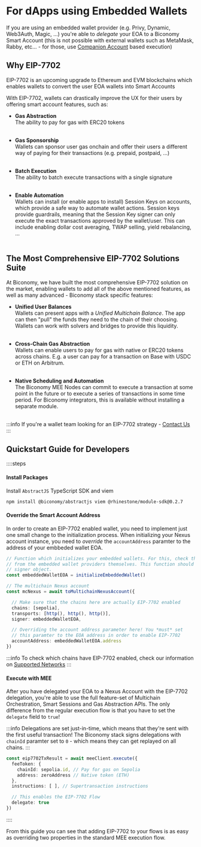 # For dApps using Embedded Wallets

If you are using an embedded wallet provider (e.g. Privy, Dynamic, Web3Auth, Magic, ...) 
you're able to *delegate* your EOA to a Biconomy Smart Account (this is not possible with 
external wallets such as MetaMask, Rabby, etc... - for those, use [Companion Account](/smarteoa/companion-explained) based execution)

## Why EIP-7702
EIP-7702 is an upcoming upgrade to Ethereum and EVM blockchains which enables
wallets to convert the user EOA wallets into Smart Accounts

With EIP-7702, wallets can drastically improve the UX for their users by offering smart
account features, such as:


* **Gas Abstraction** <br/>
The ability to pay for gas with ERC20 tokens <br/> <br/>


* **Gas Sponsorship** <br/>
Wallets can sponsor user gas onchain and offer their users a different way of paying for their
transactions (e.g. prepaid, postpaid, ...) <br/> <br/>


* **Batch Execution** <br/>
The ability to batch execute transactions with a single signature <br/> <br/>


* **Enable Automation** <br/>
Wallets can install (or enable apps to install) Session Keys on accounts, which provide a
safe way to automate wallet actions. Session keys provide guardrails, meaning that the Session Key
signer can only execute the exact transactions approved by the wallet/user. This can include enabling
dollar cost averaging, TWAP selling, yield rebalancing, ... <br/> <br/>


## The Most Comprehensive EIP-7702 Solutions Suite

At Biconomy, we have built the most comprehensive EIP-7702 solution on the market, enabling
wallets to add all of the above mentioned features, as well as many advanced - Biconomy 
stack specific features:

* **Unified User Balances** <br/>
Wallets can present apps with a _Unified Multichain Balance_. The app can then "pull" the 
funds they need to the chain of their choosing. Wallets can work with solvers and bridges
to provide this liquidity. <br/> <br/>

* **Cross-Chain Gas Abstraction** <br/>
Wallets can enable users to pay for gas with native or ERC20 tokens across chains. E.g. a
user can pay for a transaction on Base with USDC or ETH on Arbitrum. <br/> <br/>


* **Native Scheduling and Automation** <br/>
The Biconomy MEE Nodes can commit to execute a transaction at some point in the future or to
execute a series of transactions in some time period. For Biconomy integrators, this is available
without installing a separate module. <br/> <br/>

:::info
If you're a wallet team looking for an EIP-7702 strategy - [Contact Us](https://calendly.com/balaghi)
:::

## Quickstart Guide for Developers

::::steps
#### Install Packages
Install `AbstractJS` TypeScript SDK and viem 

```bash
npm install @biconomy/abstractjs viem @rhinestone/module-sdk@0.2.7
```

#### Override the Smart Account Address

In order to create an EIP-7702 enabled wallet, you need to implement just one small change to the initialization 
process. When initializing your Nexus account instance, you need to _override_ the `accountAddress` paramter to the 
address of your embbeded wallet EOA.

```ts
// Function which initializes your embedded wallets. For this, check the tutorials
// from the embedded wallet providers themselves. This function should result in a
// signer object.
const embeddedWalletEOA = initializeEmbeddedWallet()

// The multichain Nexus account 
const mcNexus = await toMultichainNexusAccount({

  // Make sure that the chains here are actually EIP-7702 enabled
  chains: [sepolia],
  transports: [http(), http(), http()],
  signer: embeddedWalletEOA,

  // Overriding the account address parameter here! You *must* set
  // this paramter to the EOA address in order to enable EIP-7702
  accountAddress: embeddedWalletEOA.address
}) 
```

:::info
To check which chains have EIP-7702 enabled, check our information on 
[Supported Networks](/supportedNetworks)
:::

#### Execute with MEE

After you have delegated your EOA to a Nexus Account with the EIP-7702 delegation, you're able to use
the full feature-set of Multichain Orchestration, Smart Sessions and Gas Abstraction APIs. The only difference
from the regular execution flow is that you have to set the `delegate` field to `true`!

:::info
Delegations are set just-in-time, which means that they're sent with the first useful transaction! The Biconomy
stack signs delegations with `chainId` paramter set to `0` - which means they can get replayed on all chains.
:::

```ts
const eip7702TxResult = await meeClient.execute({
  feeToken: {
    chainId: sepolia.id, // Pay for gas on Sepolia
    address: zeroAddress // Native token (ETH)
  },
  instructions: [ ], // Supertransaction instructions

  // This enables the EIP-7702 Flow
  delegate: true
})
```
::::

From this guide you can see that adding EIP-7702 to your flows is as easy as overriding 
two properties in the standard MEE execution flow.



